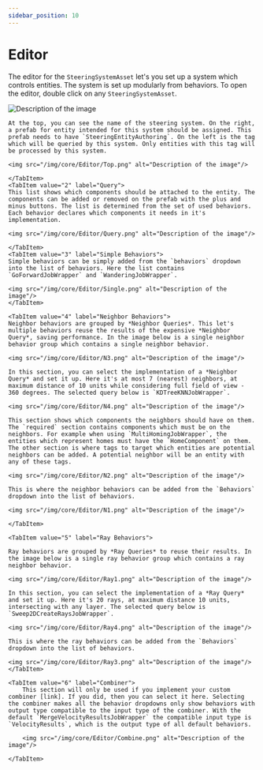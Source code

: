 ```yaml
---
sidebar_position: 10
---
```



# Editor

The editor for the `SteeringSystemAsset` let's you set up a system which controls entities. The system is set up modularly from behaviors. To open the editor, double click on any `SteeringSystemAsset`. 

<img src="/img/core/SteeringSystemMain.png" alt="Description of the image"/>

<Tabs>
    <TabItem value="1" label="Top Area"> 
    
    At the top, you can see the name of the steering system. On the right, a prefab for entity intended for this system should be assigned. This prefab needs to have `SteeringEntityAuthoring`. On the left is the tag which will be queried by this system. Only entities with this tag will be processed by this system.

    <img src="/img/core/Editor/Top.png" alt="Description of the image"/>

    </TabItem>
    <TabItem value="2" label="Query"> 
    This list shows which components should be attached to the entity. The components can be added or removed on the prefab with the plus and minus buttons. The list is determined from the set of used behaviors. Each behavior declares which components it needs in it's implementation.

    <img src="/img/core/Editor/Query.png" alt="Description of the image"/>

    </TabItem>
    <TabItem value="3" label="Simple Behaviors"> 
    Simple behaviors can be simply added from the `behaviors` dropdown into the list of behaviors. Here the list contains `GoForwardJobWrapper` and `WanderingJobWrapper`.

    <img src="/img/core/Editor/Single.png" alt="Description of the image"/>
    </TabItem>

    <TabItem value="4" label="Neighbor Behaviors"> 
    Neighbor behaviors are grouped by *Neighbor Queries*. This let's multiple behaviors reuse the results of the expensive *Neighbor Query*, saving performance. In the image below is a single neighbor behavior group which contains a single neighbor behavior. 

    <img src="/img/core/Editor/N3.png" alt="Description of the image"/>

    In this section, you can select the implementation of a *Neighbor Query* and set it up. Here it's at most 7 (nearest) neighbors, at maximum distance of 10 units while considering full field of view - 360 degrees. The selected query below is `KDTreeKNNJobWrapper`.

    <img src="/img/core/Editor/N4.png" alt="Description of the image"/>

    This section shows which components the neighbors should have on them. The `required` section contains components which must be on the neighbors. For example when using `MultiHomingJobWrapper`, the entities which represent homes must have the `HomeComponent` on them. The other section is where tags to target which entities are potential neighbors can be added. A potential neighbor will be an entity with any of these tags.

    <img src="/img/core/Editor/N2.png" alt="Description of the image"/>

    This is where the neighbor behaviors can be added from the `Behaviors` dropdown into the list of behaviors.

    <img src="/img/core/Editor/N1.png" alt="Description of the image"/>

    </TabItem>
    
    <TabItem value="5" label="Ray Behaviors"> 
    
    Ray behaviors are grouped by *Ray Queries* to reuse their results. In the image below is a single ray behavior group which contains a ray neighbor behavior. 

    <img src="/img/core/Editor/Ray1.png" alt="Description of the image"/>

    In this section, you can select the implementation of a *Ray Query* and set it up. Here it's 20 rays, at maximum distance 10 units, intersecting with any layer. The selected query below is `Sweep2DCreateRaysJobWrapper`. 

    <img src="/img/core/Editor/Ray4.png" alt="Description of the image"/>

    This is where the ray behaviors can be added from the `Behaviors` dropdown into the list of behaviors.

    <img src="/img/core/Editor/Ray3.png" alt="Description of the image"/>
    </TabItem>

    <TabItem value="6" label="Combiner"> 
        This section will only be used if you implement your custom combiner [link]. If you did, then you can select it here. Selecting the combiner makes all the behavior dropdowns only show behaviors with output type compatible to the input type of the combiner. With the default `MergeVelocityResultsJobWrapper` the compatible input type is `VelocityResults`, which is the output type of all default behaviors.

        <img src="/img/core/Editor/Combine.png" alt="Description of the image"/>

    </TabItem>
</Tabs>

